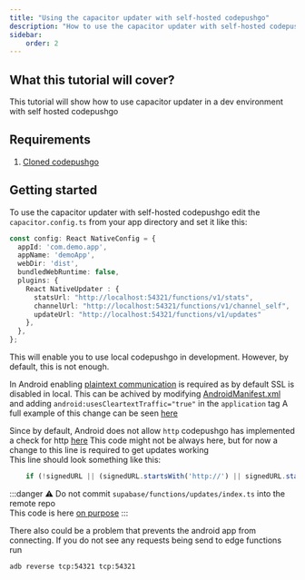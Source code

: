 ```yaml
---
title: "Using the capacitor updater with self-hosted codepushgo"
description: "How to use the capacitor updater with self-hosted codepushgo"
sidebar:
    order: 2
---
```


## What this tutorial will cover?

This tutorial will show how to use capacitor updater in a dev environment with self hosted codepushgo

## Requirements

 1. [Cloned codepushgo](https://github.com/Cap-go/codepushgo/)

## Getting started

To use the capacitor updater with self-hosted codepushgo edit the `capacitor.config.ts` from your app directory and set it like this:

```ts
const config: React NativeConfig = {
  appId: 'com.demo.app',
  appName: 'demoApp',
  webDir: 'dist',
  bundledWebRuntime: false,
  plugins: {
    React NativeUpdater : {
      statsUrl: "http://localhost:54321/functions/v1/stats",
      channelUrl: "http://localhost:54321/functions/v1/channel_self",
      updateUrl: "http://localhost:54321/functions/v1/updates"
    },
  },
};
```

This will enable you to use local codepushgo in development. However, by default, this is not enough.

In Android enabling [plaintext communication](https://developer.android.com/topic/security/risks/cleartext/) is required as by default SSL is disabled in local.
This can be achived by modifying [AndroidManifest.xml](https://github.com/Cap-go/capacitor-updater/blob/main/android/src/main/AndroidManifest.xml/) and adding `android:usesCleartextTraffic="true"` in the `application` tag
A full example of this change can be seen [here](https://gist.github.com/WcaleNieWolny/061a015acdebe35eaf3afd7030797701/)

Since by default, Android does not allow `http` codepushgo has implemented a check for http [here](https://github.com/Cap-go/codepushgo/blob/4cce6c0707d745faa2afbab643e636bad927c602/supabase/functions/updates/index.ts/#L396)
This code might not be always here, but for now a change to this line is required to get updates working  
This line should look something like this:
```ts
    if (!signedURL || (signedURL.startsWith('http://') || signedURL.startsWith('https://'))) {
```

:::danger
⚠️ Do not commit `supabase/functions/updates/index.ts` into the remote repo\
This code is here [on purpose](https://github.com/Cap-go/capacitor-updater/issues/37/#issuecomment-1684916354)
:::

There also could be a problem that prevents the android app from connecting. If you do not see any requests being send to edge functions run
```bash
adb reverse tcp:54321 tcp:54321
```
